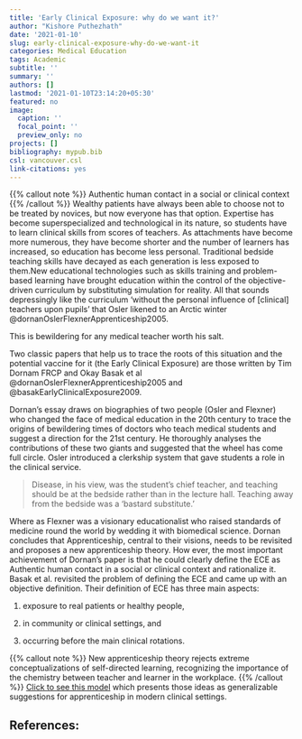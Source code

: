 ```yaml
---
title: 'Early Clinical Exposure: why do we want it?'
author: "Kishore Puthezhath"
date: '2021-01-10'
slug: early-clinical-exposure-why-do-we-want-it
categories: Medical Education
tags: Academic
subtitle: ''
summary: ''
authors: []
lastmod: '2021-01-10T23:14:20+05:30'
featured: no
image:
  caption: ''
  focal_point: ''
  preview_only: no
projects: []
bibliography: mypub.bib
csl: vancouver.csl
link-citations: yes
---
```

{{% callout note %}}
Authentic human contact in a social or clinical context
{{% /callout %}}
Wealthy patients have always been able to choose not to be treated by novices, but now everyone has that option. Expertise has become superspecialized and technological in its nature, so students have to learn clinical skills from scores of teachers. As attachments have become more numerous, they have become shorter and the number of learners has increased, so education has become less personal. Traditional bedside teaching skills have decayed as each generation is less exposed to them.New educational technologies such as skills training and problem-based learning have brought education within the control of the objective-driven curriculum by substituting simulation for reality. All that sounds depressingly like the curriculum ‘without the personal influence of [clinical] teachers upon pupils’ that Osler likened to an Arctic winter  @dornanOslerFlexnerApprenticeship2005.

This is bewildering for any medical teacher worth his salt.

Two classic papers that help us to trace the roots of this situation and the potential vaccine for it (the Early Clinical Exposure) are those written by Tim Dornam FRCP and Okay Basak et al @dornanOslerFlexnerApprenticeship2005 and @basakEarlyClinicalExposure2009.

Dornan’s essay draws on biographies of two people (Osler and Flexner) who changed the face of medical education in the 20th century to trace the origins of bewildering times of doctors who teach medical students and suggest a direction for the 21st century. He thoroughly analyses the contributions of these two giants and suggested that the wheel has come full circle. Osler introduced a clerkship system that gave students a role in the clinical service.

> Disease, in his view, was the student’s chief teacher, and teaching should be at the bedside rather than in the lecture hall. Teaching away from the bedside was a ‘bastard substitute.’

Where as Flexner was a visionary educationalist who raised standards of medicine round the world by wedding it with biomedical science. Dornan concludes that Apprenticeship, central to their visions, needs to be revisited and proposes a new apprenticeship theory. How ever, the most important achievement of Dornan’s paper is that he could clearly define the ECE as Authentic human contact in a social or clinical context and rationalize it. Basak et al. revisited the problem of defining the ECE and came up with an objective definition. Their definition of ECE has three main aspects: 

1. exposure to real patients or healthy people, 

2. in community or clinical settings, and 

3. occurring before the main clinical rotations.

{{% callout note %}}
New apprenticeship theory rejects extreme conceptualizations of self-directed learning, recognizing the importance of the chemistry between teacher and learner in the workplace.
{{% /callout %}}
[Click to see this model](https://www.ncbi.nlm.nih.gov/pmc/articles/PMC1079407/table/tbl1/?report=objectonly) which presents those ideas as generalizable suggestions for apprenticeship in modern clinical settings.

## References:

